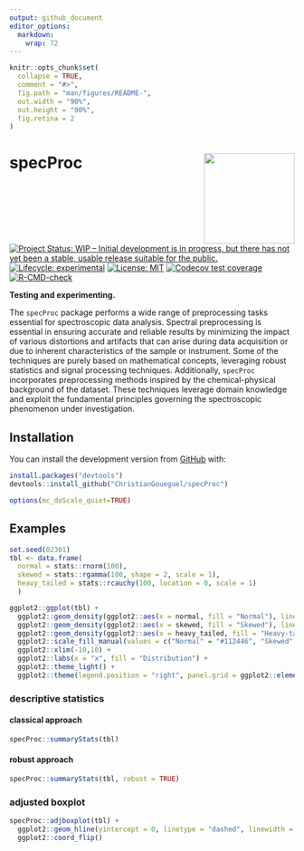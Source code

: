 ```yaml
---
output: github_document
editor_options: 
  markdown: 
    wrap: 72
---
```


<!-- README.md is generated from README.Rmd. Please edit that file -->

```r
knitr::opts_chunk$set(
  collapse = TRUE,
  comment = "#>",
  fig.path = "man/figures/README-",
  out.width = "90%",
  out.height = "90%",
  fig.retina = 2
)
```

<!-- badges: start -->

# specProc <img src="man/figures/logo.png" align="right" height="160"/>

[![Project Status: WIP -- Initial development is in progress, but there
has not yet been a stable, usable release suitable for the
public.](https://www.repostatus.org/badges/latest/active.svg)](https://www.repostatus.org/#active)
[![Lifecycle:
experimental](https://img.shields.io/badge/lifecycle-experimental-orange.svg)](https://lifecycle.r-lib.org/articles/stages.html#experimental)
[![License:
MIT](https://img.shields.io/badge/License-MIT-blue.svg)](https://opensource.org/licenses/MIT)
[![Codecov test
coverage](https://codecov.io/gh/ChristianGoueguel/specProc/branch/main/graph/badge.svg)](https://app.codecov.io/gh/ChristianGoueguel/specProc?branch=main)
[![R-CMD-check](https://github.com/ChristianGoueguel/specProc/actions/workflows/R-CMD-check.yaml/badge.svg)](https://github.com/ChristianGoueguel/specProc/actions/workflows/R-CMD-check.yaml)

<!-- badges: end -->

**Testing and experimenting.**

The `specProc` package performs a wide range of preprocessing tasks essential for spectroscopic data analysis. Spectral preprocessing is essential in ensuring accurate and reliable results by minimizing the impact of various distortions and artifacts that can arise during data acquisition or due to inherent characteristics of the sample or instrument. Some of the techniques are purely based on mathematical concepts, leveraging robust statistics and signal processing techniques. Additionally, `specProc` incorporates preprocessing methods inspired by the chemical-physical background of the dataset. These techniques leverage domain knowledge and exploit the fundamental principles governing the spectroscopic phenomenon under investigation.

## Installation

You can install the development version from
[GitHub](https://github.com/) with:

``` r
install.packages("devtools")
devtools::install_github("ChristianGoueguel/specProc")
```
```r
options(mc_doScale_quiet=TRUE)
```

## Examples
```r
set.seed(02301)
tbl <- data.frame(
  normal = stats::rnorm(100),
  skewed = stats::rgamma(100, shape = 2, scale = 1),
  heavy_tailed = stats::rcauchy(100, location = 0, scale = 1)
  )
```

```r
ggplot2::ggplot(tbl) +
  ggplot2::geom_density(ggplot2::aes(x = normal, fill = "Normal"), linewidth = 0.1, adjust = 2L, alpha = 1/5) +
  ggplot2::geom_density(ggplot2::aes(x = skewed, fill = "Skewed"), linetype = "dashed", linewidth = 0.1, adjust = 2L, alpha = 1/5) +
  ggplot2::geom_density(ggplot2::aes(x = heavy_tailed, fill = "Heavy-tailed"), linetype = "dotted", linewidth = 0.1, adjust = 2L, alpha = 1/5) +
  ggplot2::scale_fill_manual(values = c("Normal" = "#112446", "Skewed" = "red", "Heavy-tailed" = "blue")) +
  ggplot2::xlim(-10,10) +
  ggplot2::labs(x = "x", fill = "Distribution") +
  ggplot2::theme_light() +
  ggplot2::theme(legend.position = "right", panel.grid = ggplot2::element_blank())
```

### descriptive statistics

#### classical approach
```r
specProc::summaryStats(tbl)
```

#### robust approach
```r
specProc::summaryStats(tbl, robust = TRUE)
```

### adjusted boxplot

```r
specProc::adjboxplot(tbl) +
  ggplot2::geom_hline(yintercept = 0, linetype = "dashed", linewidth = 0.1) +
  ggplot2::coord_flip()
```






















